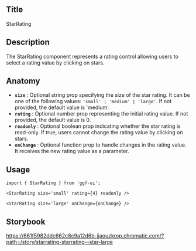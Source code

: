 ## Title

StarRating

## Description

The StarRating component represents a rating control allowing users to select a rating value by clicking on stars.

## Anatomy

- **`size`** : Optional string prop specifying the size of the star rating. It can be one of the following values: `'small' | 'medium' | 'large'`. If not provided, the default value is 'medium'.
- **`rating`** : Optional number prop representing the initial rating value. If not provided, the default value is 0.
- **`readonly`** : Optional boolean prop indicating whether the star rating is read-only. If true, users cannot change the rating value by clicking on stars.
- **`onChange`** : Optional function prop to handle changes in the rating value. It receives the new rating value as a parameter.

## Usage

```tsx
import { StarRating } from 'ggf-ui';
```

```tsx
<StarRating size='small' rating={4} readonly />
```

```tsx
<StarRating size='large' onChange={onChange} />
```

## Storybook

https://661f5982ddc662c8c9a12d6b-jjaouzkrop.chromatic.com/?path=/story/starrating-starrating--star-large
